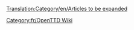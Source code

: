 [[Translation:Category/en/Articles to be expanded]]
{{en/Bilingual box| fr
| Celle-ci est une liste d''''articles à completer'''.<br/>Les articles avec les modèles {{en/S|fr/Compléter}}, {{en/S|fr/Ébauche}} et {{en/S|fr/Incomplet}} sont automatiquement incorporées ici.
| ''This is a list of '''articles that need to be expanded'''. Please refer to the article for more information.<br/>Articles with {{en/S|fr/Compléter}}, {{en/S|fr/Ébauche}} and {{en/S|fr/Incomplet}} templates automatically go here.''}}



[[Category:fr/OpenTTD Wiki]]